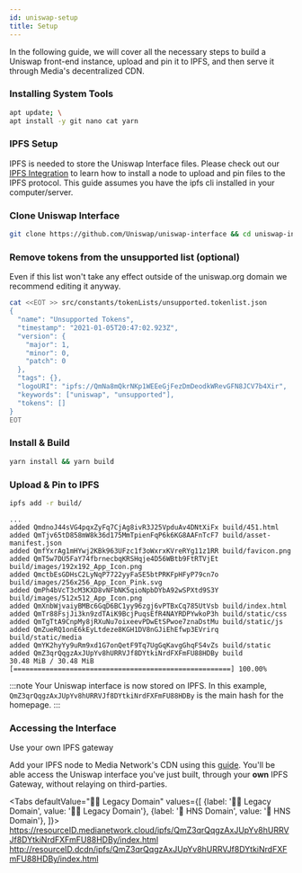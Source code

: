 ```yaml
---
id: uniswap-setup
title: Setup
---
```


In the following guide, we will cover all the necessary steps to build a Uniswap front-end instance, upload and pin it to IPFS, and then serve it through Media's decentralized CDN.


### Installing System Tools

```bash
apt update; \
apt install -y git nano cat yarn 
```

### IPFS Setup
 
IPFS is needed to store the Uniswap Interface files. Please check out our [IPFS Integration](ipfs-setup) to learn how to install a node to upload and pin files to the IPFS protocol. This guide assumes you have the ipfs cli installed in your computer/server.

### Clone Uniswap Interface

```bash
git clone https://github.com/Uniswap/uniswap-interface && cd uniswap-interface && rm src/constants/tokenLists/unsupported.tokenlist.json
```

### Remove tokens from the unsupported list (optional)

Even if this list won't take any effect outside of the uniswap.org domain we recommend editing it anyway.

```bash
cat <<EOT >> src/constants/tokenLists/unsupported.tokenlist.json
{
  "name": "Unsupported Tokens",
  "timestamp": "2021-01-05T20:47:02.923Z",
  "version": {
    "major": 1,
    "minor": 0,
    "patch": 0
  },
  "tags": {},
  "logoURI": "ipfs://QmNa8mQkrNKp1WEEeGjFezDmDeodkWRevGFN8JCV7b4Xir",
  "keywords": ["uniswap", "unsupported"],
  "tokens": []
}
EOT
```

### Install & Build 

```bash
yarn install && yarn build
```

### Upload & Pin to IPFS

```bash
ipfs add -r build/
```

```
...
added QmdnoJ44sVG4pqxZyFq7CjAg8ivR3J25VpduAv4DNtXiFx build/451.html
added QmTjv65tD858mW8k36d175MmTpienFqP6k6KG8AAFnTcF7 build/asset-manifest.json
added QmfYxrAg1mHYwj2KBk963UFzc1f3oWxrxKVreRYg11z1RR build/favicon.png
added QmT5w7DU5FaY74fbrnecbqKRSHqje4D56WBtb9FtRTVjEt build/images/192x192_App_Icon.png
added QmctbEsGDHsC2LyNqP7722yyFaSE5btPRKFpHFyP79cn7o build/images/256x256_App_Icon_Pink.svg
added QmPh4bVcT3cM3KXD8vNFbNK5qioNpbDYbA92wSPXtd9S3Y build/images/512x512_App_Icon.png
added QmXnbWjvaiyBMBc6GqD6BC1yy96zgj6vPTBxCq785UtVsb build/index.html
added QmTr88FsjJi3kn9zdTAiK9BcjPuqsEfR4NAYRDPYwkoP3h build/static/css
added QmTgTtA9CnpMy8jRXuNu7oixeevPDwEtSPwoe7znaDstMu build/static/js
added QmZueRQ1onE6kEyLtdeze8KGH1DV8nGJiEhEfwp3EVrirq build/static/media
added QmYK2hyYy9uRm9xd1G7onQetF9Tq7UgGqKavgGhqFS4vZs build/static
added QmZ3qrQqgzAxJUpYv8hURRVJf8DYtkiNrdFXFmFU88HDBy build
30.48 MiB / 30.48 MiB [======================================================] 100.00%
```

:::note
Your Uniswap interface is now stored on IPFS. In this example, `QmZ3qrQqgzAxJUpYv8hURRVJf8DYtkiNrdFXFmFU88HDBy` is the main hash for the homepage.
:::

### Accessing the Interface

Use your own IPFS gateway

Add your IPFS node to Media Network's CDN using this [guide](ipfs-about). You'll be able access the Uniswap interface you've just built, through your **own** IPFS Gateway, without relaying on third-parties.

<Tabs
  defaultValue="👴🏻 Legacy Domain"
  values={[
    {label: '👴🏻 Legacy Domain', value: '👴🏻 Legacy Domain'},
    {label: '🤝 HNS Domain', value: '🤝 HNS Domain'},
  ]}>
  <TabItem value="👴🏻 Legacy Domain">https://resourceID.medianetwork.cloud/ipfs/QmZ3qrQqgzAxJUpYv8hURRVJf8DYtkiNrdFXFmFU88HDBy/index.html</TabItem>
  <TabItem value="🤝 HNS Domain">http://resourceID.dcdn/ipfs/QmZ3qrQqgzAxJUpYv8hURRVJf8DYtkiNrdFXFmFU88HDBy/index.html</TabItem>
</Tabs>